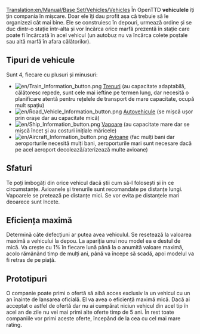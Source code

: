 [[Translation:en/Manual/Base Set/Vehicles/Vehicles]]
{{en/Tabelul de conținut}}
În OpenTTD '''vehiculele''' îți țin compania în mișcare. Doar ele îți dau profit așa că trebuie să le organizezi cât mai bine.
Ele se construiesc în depouri, urmează ordine și se duc dintr-o stație într-alta și vor încărca orice marfă prezentă în stație care poate fi încărcată în acel vehicul (un autobuz nu va încărca colete poștale sau altă marfă în afara călătorilor).
== Tipuri de vehicule ==
Sunt 4, fiecare cu plusuri și minusuri:
*[[File:en/Train Information button.png]] [[ro/Trenuri|Trenuri]] (au capacitate adaptabilă, călătoresc repede, sunt cele mai ieftine pe termen lung, dar necesită o planificare atentă pentru rețelele de transport de mare capacitate, ocupă mult spațiu)
*[[File:en/Road Vehicle Information button.png]] [[ro/Vehicule rutiere|Autovehicule]] (se mișcă ușor prin orașe dar au capacitate mică)
*[[File:en/Ship Information button.png]] [[ro/Vapoare|Vapoare]] (au capacitate mare dar se mișcă încet și au costuri inițiale măricele)
*[[File:en/Aircraft Information button.png]] [[ro/Avioane|Avioane]] (fac mulți bani dar aeroporturile necesită mulți bani, aeroporturile mari sunt necesare dacă pe acel aeroport decolează/aterizează multe avioane)
== Sfaturi ==
Te poți îmbogăți din orice vehicul dacă știi cum să-l folosești și în ce circumstanțe.
Avioanele și trenurile sunt recomandate pe distanțe lungi.
Vapoarele se pretează pe distanțe mici. Se vor evita pe distanțele mari deoarece sunt încete.
== Eficiența maximă ==
Determină câte defecțiuni ar putea avea vehiculul. Se resetează la valoarea maximă a vehicului la depou. La apariția unui nou model ea e destul de mică. Va crește cu 1% în fiecare lună până la o anumită valoare maximă, acolo rămânând timp de mulți ani, până va începe să scadă, apoi modelul va fi retras de pe piață.
== Prototipuri ==
O companie poate primi o ofertă să aibă acces exclusiv la un vehicul cu un an înainte de lansarea oficială. El va avea o eficiență maximă mică. Dacă ai acceptat o astfel de ofertă dar nu ai cumpărat niciun vehicul din acel tip în acel an de zile nu vei mai primi alte oferte timp de 5 ani. În rest toate companiile vor primi aceste oferte, începând de la cea cu cel mai mare rating.